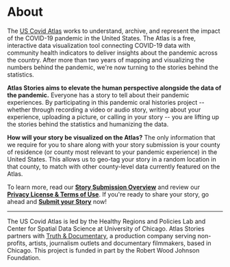 
<SEO title="Atlas Stories :: About" />

# About

The [US Covid Atlas](http://uscovidatlas.org) works to understand, archive, and
represent the impact of the COVID-19 pandemic in the United States. The Atlas is
a free, interactive data visualization tool connecting COVID-19 data with
community health indicators to deliver insights about the pandemic across the
country. After more than two years of mapping and visualizing the numbers behind
the pandemic, we're now turning to the stories behind the statistics.

**Atlas Stories aims to elevate the human perspective alongside the data of the
pandemic.** Everyone has a story to tell about their pandemic experiences. By participating in this pandemic oral histories
project -- whether through recording a video or audio story, writing about your
experience, uploading a picture, or calling in your story -- you are lifting up
the stories behind the statistics and humanizing the data.

**How will your story be visualized on the Atlas?** The only information that we
require for you to share along with your story submission is your county of
residence (or county most relevant to your pandemic experience) in the United
States. This allows us to geo-tag your story in a random location in that
county, to match with other county-level data currently featured on the Atlas.

To learn more, read our **[Story Submission Overview](/submission-overview)**
and review our **[Privacy License & Terms of Use](/privacy)**. If you're ready
to share your story, go ahead and **[Submit your Story](/submit)** now!

<hr/>

The US Covid Atlas is led by the Healthy Regions and Policies Lab and Center for Spatial Data Science at University of Chicago. Atlas Stories partners with [Truth & Documentary](https://truthanddocumentary.org/), a production company serving non-profits, artists, journalism outlets and documentary filmmakers, based in Chicago. This project is funded in part by the Robert Wood Johnson Foundation. 


>
